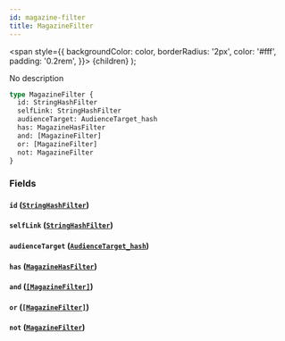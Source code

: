 ```yaml
---
id: magazine-filter
title: MagazineFilter
---
```


<span
style={{
      backgroundColor: color,
      borderRadius: '2px',
      color: '#fff',
      padding: '0.2rem',
    }}>
{children}
</span>
);

No description

```graphql
type MagazineFilter {
  id: StringHashFilter
  selfLink: StringHashFilter
  audienceTarget: AudienceTarget_hash
  has: MagazineHasFilter
  and: [MagazineFilter]
  or: [MagazineFilter]
  not: MagazineFilter
}
```

### Fields

#### `id` ([`StringHashFilter`](/docs/schema/inputs/string-hash-filter))

#### `selfLink` ([`StringHashFilter`](/docs/schema/inputs/string-hash-filter))

#### `audienceTarget` ([`AudienceTarget_hash`](/docs/schema/inputs/audience-target-hash))

#### `has` ([`MagazineHasFilter`](/docs/schema/enums/magazine-has-filter))

#### `and` ([`[MagazineFilter]`](/docs/schema/inputs/magazine-filter))

#### `or` ([`[MagazineFilter]`](/docs/schema/inputs/magazine-filter))

#### `not` ([`MagazineFilter`](/docs/schema/inputs/magazine-filter))
